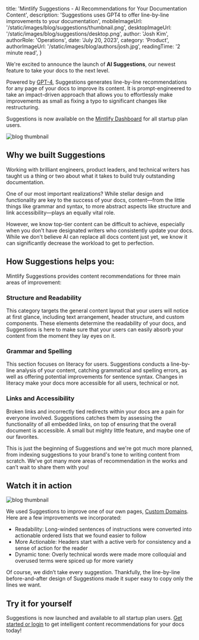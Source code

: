 
  title:
    'Mintlify Suggestions - AI Recommendations for Your Documentation Content',
  description:
    'Suggestions uses GPT4 to offer line-by-line improvements to your documentation',
  mobileImageUrl: '/static/images/blog/suggestions/thumbnail.png',
  desktopImageUrl: '/static/images/blog/suggestions/desktop.png',
  author: 'Josh Kim',
  authorRole: 'Operations',
  date: 'July 20, 2023',
  category: 'Product',
  authorImageUrl: '/static/images/blog/authors/josh.jpg',
  readingTime: '2 minute read',
}


We're excited to announce the launch of **AI Suggestions**, our newest feature to take your docs to the next level.

Powered by <a href="https://openai.com/research/gpt-4" target="_blank">GPT-4</a>, Suggestions generates line-by-line recommendations for any page of your docs to improve its content. It is prompt-engineered to take an impact-driven approach that allows you to effortlessly make improvements as small as fixing a typo to significant changes like restructuring.

Suggestions is now available on the <a href="https://dashboard.mintlify.com/login" target="_blank">Mintlify Dashboard</a> for all startup plan users.

<img
  src="/static/images/blog/suggestions/demo.gif"
  alt="blog thumbnail"
  className="w-full rounded-md"
/>

## Why we built Suggestions

Working with brilliant engineers, product leaders, and technical writers has taught us a thing or two about what it takes to build truly outstanding documentation.

One of our most important realizations? While stellar design and functionality are key to the success of your docs, content—from the little things like grammar and syntax, to more abstract aspects like structure and link accessibility—plays an equally vital role.

However, we know top-tier content can be difficult to achieve, especially when you don't have designated writers who consistently update your docs. While we don't believe AI can replace all docs content just yet, we know it can significantly decrease the workload to get to perfection.

## How Suggestions helps you:

Mintlify Suggestions provides content recommendations for three main areas of improvement:

### Structure and Readability

This category targets the general content layout that your users will notice at first glance, including text arrangement, header structure, and custom components. These elements determine the readability of your docs, and Suggestions is here to make sure that your users can easily absorb your content from the moment they lay eyes on it.

### Grammar and Spelling

This section focuses on literacy for users. Suggestions conducts a line-by-line analysis of your content, catching grammatical and spelling errors, as well as offering potential improvements for sentence syntax. Changes in literacy make your docs more accessible for all users, technical or not.

### Links and Accessibility

Broken links and incorrectly tied redirects within your docs are a pain for everyone involved. Suggestions catches them by assessing the functionality of all embedded links, on top of ensuring that the overall document is accessible. A small but mighty little feature, and maybe one of our favorites.

This is just the beginning of Suggestions and we're got much more planned, from indexing suggestions to your brand's tone to writing content from scratch. We’ve got many more areas of recommendation in the works and can’t wait to share them with you!

## Watch it in action

<img
  src="/static/images/blog/suggestions/example.png"
  alt="blog thumbnail"
  className="w-full rounded-md"
/>

We used Suggestions to improve one of our own pages, <a href="https://mintlify.com/start" target="_blank">Custom Domains</a>. Here are a few improvements we incorporated:

- Readability: Long-winded sentences of instructions were converted into actionable ordered lists that we found easier to follow
- More Actionable: Headers start with a active verb for consistency and a sense of action for the reader
- Dynamic tone: Overly technical words were made more colloquial and overused terms were spiced up for more variety

Of course, we didn’t take every suggestion. Thankfully, the line-by-line before-and-after design of Suggestions made it super easy to copy only the lines we want.

## Try it for yourself

Suggestions is now launched and available to all startup plan users. <a href="https://mintlify.com/start" target="_blank">Get started or login</a> to get intelligent content recommendations for your docs today!
